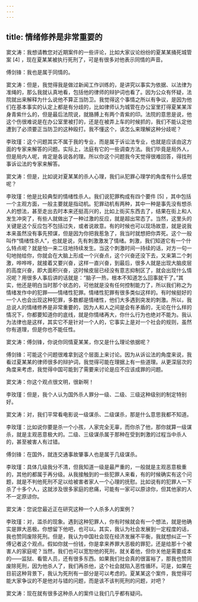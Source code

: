```yaml
---
---
---
```

title: 情绪修养是非常重要的
---




窦文涛：我想请教您对近期案件的一些评论，比如大家议论纷纷的夏某某捅死城管案 [4] ，现在夏某某被执行死刑了，可是有很多对他表示同情的声音。

傅剑锋：我也是属于同情的。

窦文涛：但是，我觉得我是做过新闻工作训练的，是讲究以事实为依据、以法律为准绳的，那么我就认真地看，包括他的律师的辩护词也看了。因为公众有怀疑，法院就出来解释为什么说他不算正当防卫。我觉得这个事情之所以有争议，是因为他们在基本事实的认定上都是有分歧的，比如律师认为城管在办公室里打得夏某某浑身青紫什么的，但是最后法院说，就胳膊上有两个青紫的印。法院的意思是说，他这个伤很难说是在办公室里被打的，还是在被弄上车的时候抓的，我们不能认定他遭到了必须要正当防卫的这种殴打。我不懂这个，该怎么来理解这种分歧呢？

李玫瑾：这个问题其实不属于我的专业，而是属于诉讼法专业，也就是应该由这方面的专家来解答的问题。实际上，法庭有它的一些调查方法。我们毕竟是局外人，但是局内人呢，肯定是各说各的理。所以你这个问题我今天觉得很难回答，得找刑事诉讼法的专家来解答。

窦文涛：但是，比如说对夏某某的杀人心理，我们从犯罪心理学的角度有什么感觉呢？

李玫瑾：他是比较典型的情绪性杀人。我们说犯罪构成有四个要件 [5] ，其中包括一个主观方面，一般主要就是指动机。犯罪动机有两种，其中一种是事先没有想杀人的想法，甚至走出去时本来还挺高兴的，比如上街买东西去了，结果在街上和人发生冲突了，有些人就做出了一种过激的反应，就是超出常态了。当然，这里头的关键是这个反应包不包括过失，或者说故意。有的时候也可以现场故意，就是说我本来虽然没有事先预谋，但是因为你把我惹急了，我当时就想把你弄死。这个一般叫作“情绪性杀人”，也就是说，先有刺激激发了情绪。刺激，我们知道它有一个什么特点呢？就是怕一来二往地持续发生。当这个刺激时间一持续的话，对方一句一句地抛给你，你就会在大脑上形成一个兴奋点，这个兴奋还没下去，又来第二个刺激，哗哗哗，就接着又要兴奋，这样一直兴奋，到最后，很多人就是出现大脑皮层的高度兴奋，即大面积兴奋，这时候皮层已经没有意志抑制区了，就会出现什么情况呢？用很多人事后讲的话就是：“脑子一热，根本不知道怎么回事就干了。”其实，他还是明白当时那个状态的，可他就是没有任何控制能力了，所以我们称之为情绪发作中的犯罪——情绪性犯罪。情绪性犯罪有很多类似这样的。有时候挺好的一个人也会出现这种犯罪，多数都是情绪性，他们大多遇到突发的刺激。所以，我总说人的情绪修养是非常重要的，因为人和人之间是会有矛盾的，无论在什么样的情况下，你都要知道你的底线，就是你情绪再大，你什么行为也绝对不能为。我认为法律也是这样，其实它不是针对一个人的，它事实上是对一个社会的规则，虽然你有道理，但是你也不能任性。

窦文涛：傅剑锋，你说你同情夏某某，你又是什么理论依据呢？

傅剑锋：可能这个问题很难拿到这个层面上来讨论。因为从诉讼法的角度来说，我看过夏某某的律师很多的辩护词，我觉得可能在理据上有一些道理。从更深层次的角度来考虑，我觉得中国可能到了需要来讨论是应不应该成罪的问题。

窦文涛：你这个观点很文明，很新啊！

李玫瑾：但是，我个人认为国外杀人罪分一级、二级、三级这种级别的制定特别好。

窦文涛：对，我们平常看电影说一级谋杀、二级谋杀，那是什么意思我都不知道。

李玫瑾：比如说你要是杀一个小孩，人家完全无辜，而你杀了他，那你就算一级谋杀，就是主观恶意极大的。二级、三级谋杀属于那种在受到刺激的过程当中杀人的，甚至被害人有过错。

傅剑锋：在国外，就连交通事故肇事人也是属于几级谋杀。

李玫瑾：具体几级我分不清，但我知道一级是最严重的，一般就是主观恶意极重的，其他的都属于再分级。从我接触到的一些犯罪人来看，有的时候确实有这个问题，就是不判他死刑不足以给被害者家人一个心理的抚慰。比如说有的犯罪人一下杀了十多个人，这就涉及很多家庭的悲痛，可能有一家可以原谅你，但其他家的人不一定原谅你。

窦文涛：您说您最近正在研究这种一个人杀多人的案例？

李玫瑾：对，滥杀的现象。遇到这种犯罪人，你有时候就会有一个想法，就是他确实是罪大恶极。你想留下他吧，也可以。其实，我认为社会发展到一定程度的话，我也赞同废除死刑。但是，我认为中国社会现在经济发展不平衡，我就想纠正一下傅记者这个观点。假如你就一份钱，你是拿来养罪大恶极的罪犯，还是给那十个被害人的家庭呢？当然，我们也可以宽恕他的死刑，就关着他，但你关他是需要成本的——监狱、看管人员，还有很多东西。如果我们社会真的很富裕了，那我也赞同废除死刑，因为他杀人了，我们再杀他，这个社会就陷入恶性循环。可是，如果在目前这种背景下，我认为死刑有一部分是可以考虑的。夏某某这个案件，我觉得可能大家争议的不是他对与错的问题，而是该不该判死刑的问题，对吧？

窦文涛：现在就有很多这种杀人的案件让我们几乎都有疑问。